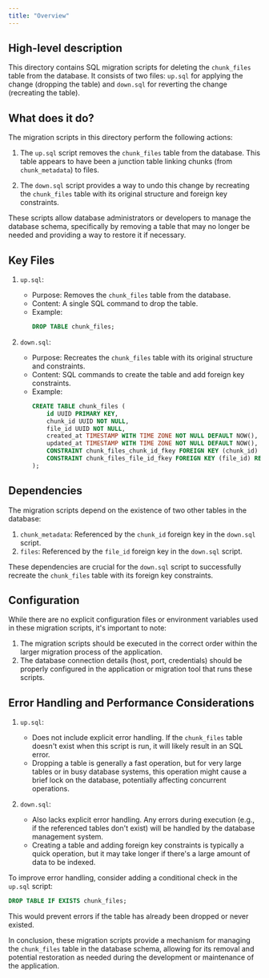 ```yaml
---
title: "Overview"
---
```


## High-level description
This directory contains SQL migration scripts for deleting the `chunk_files` table from the database. It consists of two files: `up.sql` for applying the change (dropping the table) and `down.sql` for reverting the change (recreating the table).

## What does it do?
The migration scripts in this directory perform the following actions:

1. The `up.sql` script removes the `chunk_files` table from the database. This table appears to have been a junction table linking chunks (from `chunk_metadata`) to files.

2. The `down.sql` script provides a way to undo this change by recreating the `chunk_files` table with its original structure and foreign key constraints.

These scripts allow database administrators or developers to manage the database schema, specifically by removing a table that may no longer be needed and providing a way to restore it if necessary.

## Key Files

1. `up.sql`:
   - Purpose: Removes the `chunk_files` table from the database.
   - Content: A single SQL command to drop the table.
   - Example:
     ```sql
     DROP TABLE chunk_files;
     ```

2. `down.sql`:
   - Purpose: Recreates the `chunk_files` table with its original structure and constraints.
   - Content: SQL commands to create the table and add foreign key constraints.
   - Example:
     ```sql
     CREATE TABLE chunk_files (
         id UUID PRIMARY KEY,
         chunk_id UUID NOT NULL,
         file_id UUID NOT NULL,
         created_at TIMESTAMP WITH TIME ZONE NOT NULL DEFAULT NOW(),
         updated_at TIMESTAMP WITH TIME ZONE NOT NULL DEFAULT NOW(),
         CONSTRAINT chunk_files_chunk_id_fkey FOREIGN KEY (chunk_id) REFERENCES chunk_metadata(id) ON UPDATE CASCADE ON DELETE CASCADE,
         CONSTRAINT chunk_files_file_id_fkey FOREIGN KEY (file_id) REFERENCES files(id) ON UPDATE CASCADE ON DELETE CASCADE
     );
     ```

## Dependencies
The migration scripts depend on the existence of two other tables in the database:

1. `chunk_metadata`: Referenced by the `chunk_id` foreign key in the `down.sql` script.
2. `files`: Referenced by the `file_id` foreign key in the `down.sql` script.

These dependencies are crucial for the `down.sql` script to successfully recreate the `chunk_files` table with its foreign key constraints.

## Configuration
While there are no explicit configuration files or environment variables used in these migration scripts, it's important to note:

1. The migration scripts should be executed in the correct order within the larger migration process of the application.
2. The database connection details (host, port, credentials) should be properly configured in the application or migration tool that runs these scripts.

## Error Handling and Performance Considerations

1. `up.sql`:
   - Does not include explicit error handling. If the `chunk_files` table doesn't exist when this script is run, it will likely result in an SQL error.
   - Dropping a table is generally a fast operation, but for very large tables or in busy database systems, this operation might cause a brief lock on the database, potentially affecting concurrent operations.

2. `down.sql`:
   - Also lacks explicit error handling. Any errors during execution (e.g., if the referenced tables don't exist) will be handled by the database management system.
   - Creating a table and adding foreign key constraints is typically a quick operation, but it may take longer if there's a large amount of data to be indexed.

To improve error handling, consider adding a conditional check in the `up.sql` script:

```sql
DROP TABLE IF EXISTS chunk_files;
```

This would prevent errors if the table has already been dropped or never existed.

In conclusion, these migration scripts provide a mechanism for managing the `chunk_files` table in the database schema, allowing for its removal and potential restoration as needed during the development or maintenance of the application.